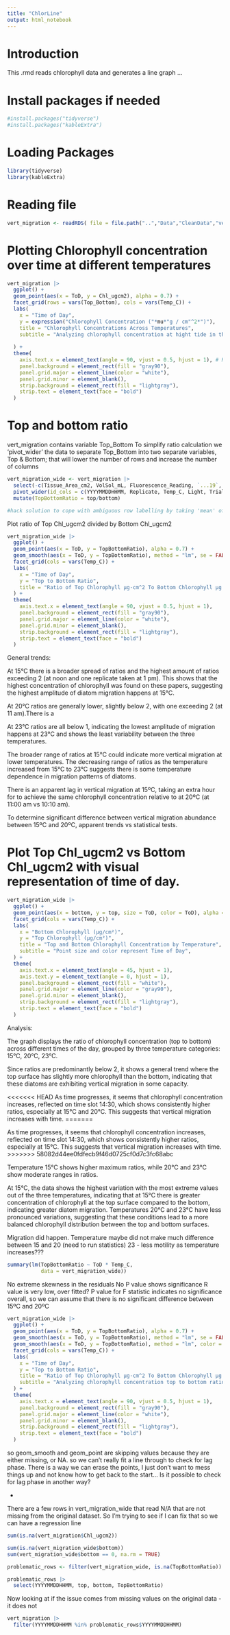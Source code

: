 ```yaml
---
title: "ChlorLine"
output: html_notebook
---
```


# Introduction

This .rmd reads chlorophyll data and generates a line graph ...

# Install packages if needed

```r
#install.packages("tidyverse")
#install.packages("kableExtra")
```

# Loading Packages

```r
library(tidyverse) 
library(kableExtra)
```
# Reading file

```r
vert_migration <- readRDS( file = file.path("..","Data","CleanData","vert_migration.rds"))
```

# Plotting Chlorophyll concentration over time at different temperatures 

```r
vert_migration |>
  ggplot() +
  geom_point(aes(x = ToD, y = Chl_ugcm2), alpha = 0.7) +  
  facet_grid(rows = vars(Top_Bottom), cols = vars(Temp_C)) + 
  labs(
    x = "Time of Day", 
    y = expression("Chlorophyll Concentration ("*mu*"g / cm"^2*")"),  
    title = "Chlorophyll Concentrations Across Temperatures", 
    subtitle = "Analyzing chlorophyll concentration at hight tide in the Bay of Fundy at 15°C, 20°C, and 23°C", 
    
  ) +
  theme(
    axis.text.x = element_text(angle = 90, vjust = 0.5, hjust = 1), # Rotate x-axis labels for readability
    panel.background = element_rect(fill = "gray90"),  
    panel.grid.major = element_line(color = "white"), 
    panel.grid.minor = element_blank(),  
    strip.background = element_rect(fill = "lightgray"), 
    strip.text = element_text(face = "bold") 
  )

```

# Top and bottom ratio

vert_migration contains variable Top_Bottom To simplify ratio calculation we 'pivot_wider' the data to separate Top_Bottom into two separate variables, Top & Bottom; that will lower the number of rows and increase the number of columns

```r
vert_migration_wide <- vert_migration |>
  select(-c(Tissue_Area_cm2, VolSol_mL, Fluorescence_Reading, `...19`,  Chl_ugL)) |>
  pivot_wider(id_cols = c(YYYYMMDDHHMM, Replicate, Temp_C, Light, Trial, DateTime, Date, ToD, E_time_h), names_from = Top_Bottom, values_from = Chl_ugcm2, values_fn = mean) |>
  mutate(TopBottomRatio = top/bottom)

#hack solution to cope with ambiguous row labelling by taking 'mean' of rows with multiple values.

```

Plot ratio of Top Chl_ugcm2 divided by Bottom Chl_ugcm2

```r
vert_migration_wide |>
  ggplot() +
  geom_point(aes(x = ToD, y = TopBottomRatio), alpha = 0.7) +
  geom_smooth(aes(x = ToD, y = TopBottomRatio), method = "lm", se = FALSE, color = "blue", linetype = "dashed") +
  facet_grid(cols = vars(Temp_C)) +
  labs(
    x = "Time of Day", 
    y = "Top to Bottom Ratio", 
    title = "Ratio of Top Chlorophyll µg·cm^2 To Bottom Chlorophyll µg·cm^2",subtitle = "Analyzing chlorophyll concentration top to bottom ratios at temperatures 15°C, 20°C, and 23°C", 
  ) +
  theme(
    axis.text.x = element_text(angle = 90, vjust = 0.5, hjust = 1),
    panel.background = element_rect(fill = "gray90"),
    panel.grid.major = element_line(color = "white"),
    panel.grid.minor = element_blank(),
    strip.background = element_rect(fill = "lightgray"),
    strip.text = element_text(face = "bold")
  )
```

General trends:

At 15°C there is a broader spread of ratios and the highest amount of ratios exceeding 2 (at noon and one replicate taken at 1 pm). This shows that the highest concentration of chlorophyll was found on these papers, suggesting the highest amplitude of diatom migration happens at 15°C.

At 20°C ratios are generally lower, slightly below 2, with one exceeding 2 (at 11 am).There is a 

At 23°C ratios are all below 1, indicating the lowest amplitude of migration happens at 23°C and shows the least variability between the three temperatures.

The broader range of ratios at 15°C could indicate more vertical migration at lower temperatures. The decreasing range of ratios as the temperature increased from 15°C to 23°C suggests there is some temperature dependence in migration patterns of diatoms.

There is an apparent lag in vertical migration at 15ºC, taking an extra hour for to achieve the same chlorophyll concentration relative to at 20ºC (at 11:00 am vs 10:10 am).

To determine significant difference between vertical migration abundance between 15ºC and 20ºC, apparent trends vs statistical tests.

# Plot Top Chl_ugcm2 vs Bottom Chl_ugcm2 with visual representation of time of day.

```r
vert_migration_wide |>
  ggplot() +
  geom_point(aes(x = bottom, y = top, size = ToD, color = ToD), alpha = 0.7) +
  facet_grid(cols = vars(Temp_C)) +  
  labs(
    x = "Bottom Chlorophyll (µg/cm²)", 
    y = "Top Chlorophyll (µg/cm²)", 
    title = "Top and Bottom Chlorophyll Concentration by Temperature",
    subtitle = "Point size and color represent Time of Day",
  ) +
  theme(
    axis.text.x = element_text(angle = 45, hjust = 1),  
    axis.text.y = element_text(angle = 0, hjust = 1),  
    panel.background = element_rect(fill = "white"),  
    panel.grid.major = element_line(color = "gray90"),  
    panel.grid.minor = element_blank(),  
    strip.background = element_rect(fill = "lightgray"),  
    strip.text = element_text(face = "bold")  
  )

```

Analysis:

The graph displays the ratio of chlorophyll concentration (top to bottom) across different times of the day, grouped by three temperature categories: 15°C, 20°C, 23°C.

Since ratios are predominantly below 2, it shows a general trend where the top surface has slightly more chlorophyll than the bottom, indicating that these diatoms are exhibiting vertical migration in some capacity.

<<<<<<< HEAD
As time progresses, it seems that chlorophyll concentration increases, reflected on time slot 14:30, which shows consistently higher ratios, especially at 15°C and 20°C. This suggests that vertical migration increases with time.
=======

As time progresses, it seems that chlorophyll concentration increases, reflected on time slot 14:30, which shows consistently higher ratios, especially at 15°C. This suggests that vertical migration increases with time.
>>>>>>> 58082d44ee0fdfecb9f46d0725cf0d7c3fc68abc

Temperature 15°C shows higher maximum ratios, while 20°C and 23°C show moderate ranges in ratios.


At 15°C, the data shows the highest variation with the most extreme values out of the three temperatures, indicating that at 15°C there is greater concentration of chlorophyll at the top surface compared to the bottom, indicating greater diatom migration. Temperatures 20°C and 23°C have less pronounced variations, suggesting that these conditions lead to a more balanced chlorophyll distribution between the top and bottom surfaces.


Migration did happen. 
Temperature maybe did not make much difference between 15 and 20 (need to run statistics)
23 - less motility as temperature increases???

```r
summary(lm(TopBottomRatio ~ ToD * Temp_C,
           data = vert_migration_wide))

```

No extreme skewness in the residuals
No P value shows significance 
R value is very low, over fitted?
P value for F statistic indicates no significance overall, so we can assume that there is no significant difference between 15ºC and 20ºC

```r

vert_migration_wide |>
  ggplot() +
  geom_point(aes(x = ToD, y = TopBottomRatio), alpha = 0.7) +
  geom_smooth(aes(x = ToD, y = TopBottomRatio), method = "lm", se = FALSE, color = "blue", linetype = "dashed") +
  geom_smooth(aes(x = ToD, y = TopBottomRatio), method = "lm", color = "red", linetype = "solid", linewidth = 1.2) +  # New geom_smooth layer
  facet_grid(cols = vars(Temp_C)) +
  labs(
    x = "Time of Day", 
    y = "Top to Bottom Ratio", 
    title = "Ratio of Top Chlorophyll µg·cm^2 To Bottom Chlorophyll µg·cm^2",
    subtitle = "Analyzing chlorophyll concentration top to bottom ratios at temperatures 15°C, 20°C, and 23°C"
  ) +
  theme(
    axis.text.x = element_text(angle = 90, vjust = 0.5, hjust = 1),
    panel.background = element_rect(fill = "gray90"),
    panel.grid.major = element_line(color = "white"),
    panel.grid.minor = element_blank(),
    strip.background = element_rect(fill = "lightgray"),
    strip.text = element_text(face = "bold")
  )


```

so geom_smooth and geom_point are skipping values because they are either missing, or NA. so we can't really fit a line through to check for lag phase. 
There is a way we can erase the points, I just don't want to mess things up and not know how to get back to the start... 
Is it possible to check for lag phase in another way?





-

There are a few rows in vert_migration_wide that read N/A that are not missing from the original dataset. So I'm trying to see if I can fix that so we can have a regression line

```r
sum(is.na(vert_migration$Chl_ugcm2))

sum(is.na(vert_migration_wide$bottom))
sum(vert_migration_wide$bottom == 0, na.rm = TRUE)

problematic_rows <- filter(vert_migration_wide, is.na(TopBottomRatio))

problematic_rows |>
  select(YYYYMMDDHHMM, top, bottom, TopBottomRatio)

```
Now looking at if the issue comes from missing values on the original data - it does not
```r
vert_migration |>
  filter(YYYYMMDDHHMM %in% problematic_rows$YYYYMMDDHHMM)
```






